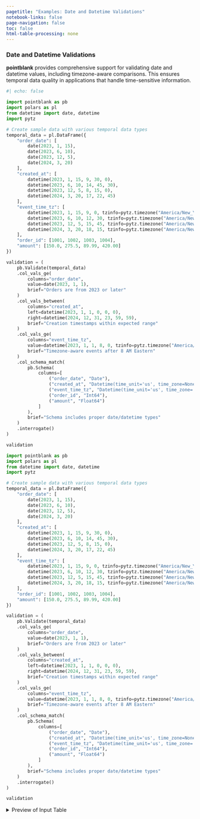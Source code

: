 ```yaml
---
pagetitle: "Examples: Date and Datetime Validations"
notebook-links: false
page-navigation: false
toc: false
html-table-processing: none
---
```


### Date and Datetime Validations

**pointblank** provides comprehensive support for validating date and datetime values, including timezone-aware comparisons. This ensures temporal data quality in applications that handle time-sensitive information.

```python
#| echo: false

import pointblank as pb
import polars as pl
from datetime import date, datetime
import pytz

# Create sample data with various temporal data types
temporal_data = pl.DataFrame({
    "order_date": [
        date(2023, 1, 15),
        date(2023, 6, 10),
        date(2023, 12, 5),
        date(2024, 3, 20)
    ],
    "created_at": [
        datetime(2023, 1, 15, 9, 30, 0),
        datetime(2023, 6, 10, 14, 45, 30),
        datetime(2023, 12, 5, 8, 15, 0),
        datetime(2024, 3, 20, 17, 22, 45)
    ],
    "event_time_tz": [
        datetime(2023, 1, 15, 9, 0, tzinfo=pytz.timezone("America/New_York")),
        datetime(2023, 6, 10, 12, 30, tzinfo=pytz.timezone("America/New_York")),
        datetime(2023, 12, 5, 15, 45, tzinfo=pytz.timezone("America/New_York")),
        datetime(2024, 3, 20, 18, 15, tzinfo=pytz.timezone("America/New_York"))
    ],
    "order_id": [1001, 1002, 1003, 1004],
    "amount": [150.0, 275.5, 89.99, 420.00]
})

validation = (
    pb.Validate(temporal_data)
    .col_vals_ge(
        columns="order_date",
        value=date(2023, 1, 1),
        brief="Orders are from 2023 or later"
    )
    .col_vals_between(
        columns="created_at",
        left=datetime(2023, 1, 1, 0, 0, 0),
        right=datetime(2024, 12, 31, 23, 59, 59),
        brief="Creation timestamps within expected range"
    )
    .col_vals_ge(
        columns="event_time_tz",
        value=datetime(2023, 1, 1, 8, 0, tzinfo=pytz.timezone("America/New_York")),
        brief="Timezone-aware events after 8 AM Eastern"
    )
    .col_schema_match(
        pb.Schema(
            columns=[
                ("order_date", "Date"),
                ("created_at", "Datetime(time_unit='us', time_zone=None)"),
                ("event_time_tz", "Datetime(time_unit='us', time_zone='America/New_York')"),
                ("order_id", "Int64"),
                ("amount", "Float64")
            ]
        ),
        brief="Schema includes proper date/datetime types"
    )
    .interrogate()
)

validation
```

```python
import pointblank as pb
import polars as pl
from datetime import date, datetime
import pytz

# Create sample data with various temporal data types
temporal_data = pl.DataFrame({
    "order_date": [
        date(2023, 1, 15),
        date(2023, 6, 10),
        date(2023, 12, 5),
        date(2024, 3, 20)
    ],
    "created_at": [
        datetime(2023, 1, 15, 9, 30, 0),
        datetime(2023, 6, 10, 14, 45, 30),
        datetime(2023, 12, 5, 8, 15, 0),
        datetime(2024, 3, 20, 17, 22, 45)
    ],
    "event_time_tz": [
        datetime(2023, 1, 15, 9, 0, tzinfo=pytz.timezone("America/New_York")),
        datetime(2023, 6, 10, 12, 30, tzinfo=pytz.timezone("America/New_York")),
        datetime(2023, 12, 5, 15, 45, tzinfo=pytz.timezone("America/New_York")),
        datetime(2024, 3, 20, 18, 15, tzinfo=pytz.timezone("America/New_York"))
    ],
    "order_id": [1001, 1002, 1003, 1004],
    "amount": [150.0, 275.5, 89.99, 420.00]
})

validation = (
    pb.Validate(temporal_data)
    .col_vals_ge(
        columns="order_date",
        value=date(2023, 1, 1),
        brief="Orders are from 2023 or later"
    )
    .col_vals_between(
        columns="created_at",
        left=datetime(2023, 1, 1, 0, 0, 0),
        right=datetime(2024, 12, 31, 23, 59, 59),
        brief="Creation timestamps within expected range"
    )
    .col_vals_ge(
        columns="event_time_tz",
        value=datetime(2023, 1, 1, 8, 0, tzinfo=pytz.timezone("America/New_York")),
        brief="Timezone-aware events after 8 AM Eastern"
    )
    .col_schema_match(
        pb.Schema(
            columns=[
                ("order_date", "Date"),
                ("created_at", "Datetime(time_unit='us', time_zone=None)"),
                ("event_time_tz", "Datetime(time_unit='us', time_zone='America/New_York')"),
                ("order_id", "Int64"),
                ("amount", "Float64")
            ]
        ),
        brief="Schema includes proper date/datetime types"
    )
    .interrogate()
)

validation
```

<details>
<summary>Preview of Input Table</summary>

```python
# | echo: false
pb.preview(temporal_data)
```

</details>
